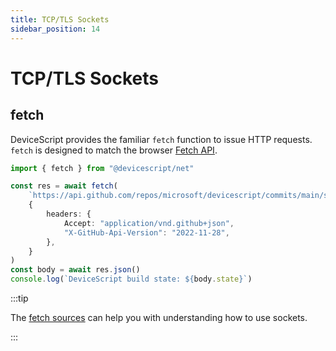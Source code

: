 ```yaml
---
title: TCP/TLS Sockets
sidebar_position: 14
---
```


# TCP/TLS Sockets

## fetch

DeviceScript provides the familiar `fetch` function to issue HTTP requests.
`fetch` is designed to match the browser [Fetch API](https://developer.mozilla.org/en-US/docs/Web/API/Fetch_API).

```ts
import { fetch } from "@devicescript/net"

const res = await fetch(
    `https://api.github.com/repos/microsoft/devicescript/commits/main/status`,
    {
        headers: {
            Accept: "application/vnd.github+json",
            "X-GitHub-Api-Version": "2022-11-28",
        },
    }
)
const body = await res.json()
console.log(`DeviceScript build state: ${body.state}`)
```

:::tip

The [fetch sources](https://github.com/microsoft/devicescript/blob/main/packages/net/src/fetch.ts)
can help you with understanding how to use sockets.

:::
